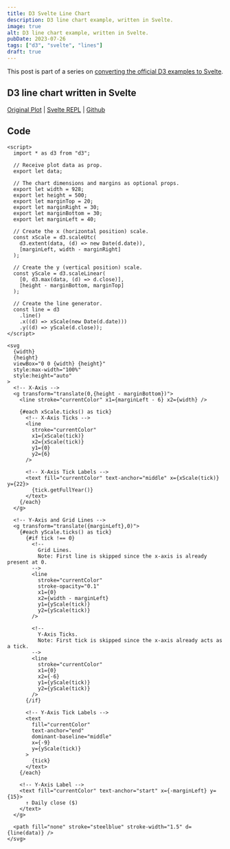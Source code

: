 ```yaml
---
title: D3 Svelte Line Chart
description: D3 line chart example, written in Svelte.
image: true
alt: D3 line chart example, written in Svelte.
pubDate: 2023-07-26
tags: ["d3", "svelte", "lines"]
draft: true
---
```



This post is part of a series on [converting the official D3 examples to
Svelte](/d3-svelte).

## D3 line chart written in Svelte

<App />

[Original Plot](https://observablehq.com/@d3/line-chart/2) |
[Svelte REPL](https://svelte.dev/repl/3ad4a548a4c442b69f20c25021ac8fbf?version=4.1.0) |
[Github](https://github.com/tonydangblog/blog/tree/main/apps/frontend/src/content/posts/d3-svelte-line-chart/_components/Plot.svelte)

## Code

```svelte
<script>
  import * as d3 from "d3";

  // Receive plot data as prop.
  export let data;

  // The chart dimensions and margins as optional props.
  export let width = 928;
  export let height = 500;
  export let marginTop = 20;
  export let marginRight = 30;
  export let marginBottom = 30;
  export let marginLeft = 40;

  // Create the x (horizontal position) scale.
  const xScale = d3.scaleUtc(
    d3.extent(data, (d) => new Date(d.date)),
    [marginLeft, width - marginRight]
  );

  // Create the y (vertical position) scale.
  const yScale = d3.scaleLinear(
    [0, d3.max(data, (d) => d.close)],
    [height - marginBottom, marginTop]
  );

  // Create the line generator.
  const line = d3
    .line()
    .x((d) => xScale(new Date(d.date)))
    .y((d) => yScale(d.close));
</script>

<svg
  {width}
  {height}
  viewBox="0 0 {width} {height}"
  style:max-width="100%"
  style:height="auto"
>
  <!-- X-Axis -->
  <g transform="translate(0,{height - marginBottom})">
    <line stroke="currentColor" x1={marginLeft - 6} x2={width} />

    {#each xScale.ticks() as tick}
      <!-- X-Axis Ticks -->
      <line
        stroke="currentColor"
        x1={xScale(tick)}
        x2={xScale(tick)}
        y1={0}
        y2={6}
      />

      <!-- X-Axis Tick Labels -->
      <text fill="currentColor" text-anchor="middle" x={xScale(tick)} y={22}>
        {tick.getFullYear()}
      </text>
    {/each}
  </g>

  <!-- Y-Axis and Grid Lines -->
  <g transform="translate({marginLeft},0)">
    {#each yScale.ticks() as tick}
      {#if tick !== 0}
        <!-- 
          Grid Lines. 
          Note: First line is skipped since the x-axis is already present at 0. 
        -->
        <line
          stroke="currentColor"
          stroke-opacity="0.1"
          x1={0}
          x2={width - marginLeft}
          y1={yScale(tick)}
          y2={yScale(tick)}
        />

        <!-- 
          Y-Axis Ticks. 
          Note: First tick is skipped since the x-axis already acts as a tick. 
        -->
        <line
          stroke="currentColor"
          x1={0}
          x2={-6}
          y1={yScale(tick)}
          y2={yScale(tick)}
        />
      {/if}

      <!-- Y-Axis Tick Labels -->
      <text
        fill="currentColor"
        text-anchor="end"
        dominant-baseline="middle"
        x={-9}
        y={yScale(tick)}
      >
        {tick}
      </text>
    {/each}

    <!-- Y-Axis Label -->
    <text fill="currentColor" text-anchor="start" x={-marginLeft} y={15}>
      ↑ Daily close ($)
    </text>
  </g>

  <path fill="none" stroke="steelblue" stroke-width="1.5" d={line(data)} />
</svg>
```
